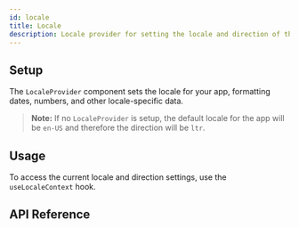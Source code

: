 ```yaml
---
id: locale
title: Locale
description: Locale provider for setting the locale and direction of the app.
---
```


## Setup

The `LocaleProvider` component sets the locale for your app, formatting dates, numbers, and other locale-specific data.

> **Note:** If no `LocaleProvider` is setup, the default locale for the app will be `en-US` and therefore the direction will be `ltr`.


<Example id="setup" />

## Usage

To access the current locale and direction settings, use the `useLocaleContext` hook.

<Example id="usage" />

## API Reference

<ComponentTypes id="locale" />